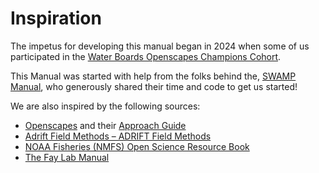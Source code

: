 # Inspiration

The impetus for developing this manual began in 2024 when some of us participated in the [Water Boards Openscapes Champions Cohort](https://cawaterboarddatacenter.github.io/swrcb-openscapes/cohorts/swrcb_2024F.html).

This Manual was started with help from the folks behind the, [SWAMP Manual](https://cawaterboarddatacenter.github.io/swamp-manual/), who generously shared their time and code to get us started!
  
  We are also inspired by the following sources:
  
  -   [Openscapes](https://www.openscapes.org/) and their [Approach Guide](https://openscapes.github.io/approach-guide/)
-   [Adrift Field Methods – ADRIFT Field Methods](https://sael-swfsc.github.io/adrift-field-methods/)
-   [NOAA Fisheries (NMFS) Open Science Resource Book](https://nmfs-opensci.github.io/ResourceBook/)
-   [The Fay Lab Manual](https://thefaylab.github.io/lab-manual/)